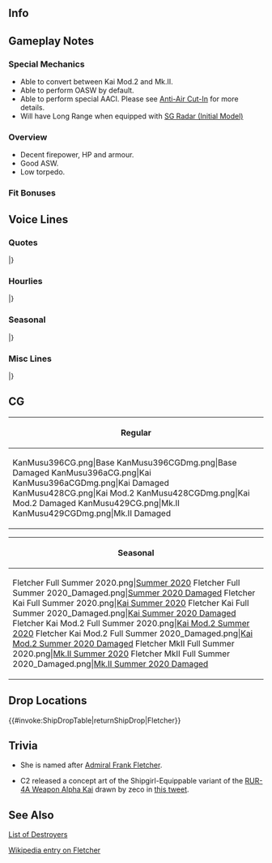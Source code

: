 ==Info==
{{KanmusuInfo|ID=396}}
{{KanmusuInfo|ID=396a}}
{{KanmusuInfo|ID=428}}
{{KanmusuInfo|ID=429}}

==Gameplay Notes==
===Special Mechanics===
* Able to convert between Kai Mod.2 and Mk.II.
* Able to perform OASW by default.
* Able to perform special AACI. Please see [[Anti-Air Cut-In]] for more details.
* Will have Long Range when equipped with [[SG Radar (Initial Model)]]

===Overview===
* Decent firepower, HP and armour.
* Good ASW.
* Low torpedo.

===Fit Bonuses===
{{:{{BASEPAGENAME}}/Equipment Bonuses}}
{{clear}}

==Voice Lines==
===Quotes===
{{ShipquoteHeader}}
{{ShipquoteKai
|scenario = Introduction
|origin = お疲れさまです。Fletcher級駆逐艦ネームシップ、Fletcher、着任しました。Mother、ですか？ いえいえ、そんな……。皆さんのお役に立てるよう、頑張ります！
|translation = Thank you for your hard work. Nameship of the Fletcher-class destroyers, Fletcher, reporting for duty. A mother? Oh no, that's not... I'll try my best to be of use to everyone!
|audio = Fletcher-Introduction.mp3
}}
{{ShipquoteKai
|scenario = Introduction
|kai = yes
|origin = お疲れ様です。Fletcher級駆逐艦ネームシップ、Fletcher、配置に着いています。提督、今日も皆さんのお役に立てるよう、私頑張りますね。
|translation = Thank you for your hard work. Nameship of the Fletcher-class destroyers, Fletcher, reporting for duty. Admiral, I'll do my best to help everyone today as well.
|audio = FletcherKai-Introduction.mp3
}}
{{ShipquoteKai|scenario = Introduction|form2 = Mk.II
|origin = お疲れさまです。改装兵装の護衛駆逐艦、Flecher、配置についています。提督、対潜戦闘はお任せを。近代兵装の力、存分にお見せします。行きましょう！
|translation = Thanks for your hard work. Remodelled destroyer escort, Fletcher, reporting for duty. Admiral, just leave the anti-submarine battles to me. I'll show you how good my modern weapons really are. Let's go!
}}
{{ShipquoteKai
|scenario = Library
|origin = 最も成功し量産された駆逐艦、そのネームシップが私、Fletcher-class destroyer, USS Fletcherです。姉妹の数は１７０隻を超えているの、まさにdefault standard。後に海上自衛隊にも配備されました。
|translation = I'm the nameship of the most successfully mass-produced destroyers, the Fletcher-class destroyers, USS Fletcher. I have more than 170 sisters.<ref>A total of 175 were commissioned.</ref> We're definitely the default standard. We were even deployed to the Japanese Maritime Self-Defense Force afterwards.<ref>Referring to [https://en.wikipedia.org/wiki/USS_Heywood_L._Edwards|USS ''Heywood L. Edwards''] and [https://en.wikipedia.org/wiki/USS_Richard_P._Leary|USS ''Richard P. Leary''] which were transferred to Japan after the war as ''Ariake and Yuugure''.</ref>
|audio = Fletcher-Library.mp3
}}
{{ShipquoteKai
|scenario = Secretary 1
|origin = Lucky 13, お呼びになりましたか？
|translation = Did you call for Lucky 13?<ref>One of her nicknames was "Lucky 13" earned after the Battle of Guadalcanal that took place on Friday the 13th, with Fletcher the 13th ship in a 13-ship line of battle. Her hull number 445 sums to 13, as does the Task Force 67 she was a member of at the time. Her crew elected to embrace 13 as a lucky number, and indeed Fletcher was the only American ship to escape the battle unscathed. Three torpedoes, possibly from Amatsukaze, passed under her hull during the battle. Thereafter her crew referred to her as "Lucky 13."</ref>
|audio = Fletcher-Secretary_1.mp3
}}
{{ShipquoteKai
|scenario = Secretary 2
|origin = このnetですか？はい、色々と役に立つんです。例えば…
|translation = This net? Yes, it's very useful. If you use it like this...<ref>She rescued survivors from the Northampton with cargo netting after the Battle of Tassafaronga.</ref>
|audio = Fletcher-Secretary_2.mp3
}}
{{ShipquoteKai
|scenario = Secretary 3
|origin = なーに？だーれ？Jenkins？あぁ、Admir…いえ、提督、どうされましたか？出撃ですか？あ、この書類？これは先ほど処理しておきました。
|translation = Wh~at? Who~ is it? Jenkins? Ah, Admir...No, Admiral, what's the matter? A sortie? Ah, this paperwork? I finished these earlier.<ref>Referring to [https://en.wikipedia.org/wiki/USS_Jenkins_(DD-447)| USS Jenkins].</ref>
|audio = Fletcher-Secretary_3.mp3
}}
{{ShipquoteKai
|scenario = Secretary 3
|kai = yes
|origin = なーに？だーれ？Johnston?いえ、あぁ、Admir…いえ、提督、どうされましたか？出撃ですか？あ、この書類？これは先ほど処理しておきました。
|translation = Wh~at? Who~ is it? Johnston? Ah, Admir...No, Admiral, what's the matter? A sortie? Ah, this paperwork? I finished these earlier.
|audio = FletcherKai-Secretary_3.mp3
}}
{{ShipquoteKai
|scenario = Secretary Idle
|origin = 姉妹たちですか？そうですか…会ったことない子も多くて…ええっと…そうです。百隻を余裕で超えるので。
|translation = My sisters? Yes... I've never even met many of them... well... yes. There's easily over a hundred of them.
|audio = Fletcher-Idle.mp3
}}
{{ShipquoteKai
|scenario = Secretary (Married)
|origin = お疲れですか？甘いもので回復されてはどうでしょう？私、美味しいpancakeとcoffeeを用意しますね。
|translation = Are you tired? Would you like some sweets to relieve you? I'll prepare some delicious pancakes and coffee.
|audio = Fletcher-Secretary_Married.mp3
}}
{{ShipquoteKai
|scenario = Wedding
|origin = Engagement ring? Really? I... I love you so much...
|translation = Engagement ring? Really? I... I love you so much...
|audio = Fletcher-Wedding.mp3
}}
{{ShipquoteKai
|scenario = Player's Score
|origin = Informationですね？お待ちください。
|translation = Information? Give me one second.
|audio = Fletcher-Looking_At_Scores.mp3
}}
{{ShipquoteKai
|scenario = Player's Score
|kai = yes
|origin = Information? 了解です、お待ちください。
|translation = Information? Roger, please give me a second.
|audio = FletcherKai-Looking_At_Scores.mp3
}}
{{ShipquoteKai
|scenario = Joining the Fleet
|origin = Fletcher級駆逐艦一番艦、Fletcher、出撃します。
|translation = First of the Fletcher-class destroyers, Fletcher, sortieing.
|audio = Fletcher-Joining_A_Fleet.mp3
}}
{{ShipquoteKai
|scenario = Equipment 1
|origin = I'm grateful for your support!
|translation = I'm grateful for your support!
|audio = Fletcher-Equipment_1.mp3
}}
{{ShipquoteKai
|scenario = Equipment 2
|origin = Thank you so much!試して見ますね！
|translation = Thank you so much! I'll try it out!
|audio = Fletcher-Equipment_2.mp3
}}
{{ShipquoteKai
|scenario = Equipment 3
|origin = Everything is going well.
|translation = Everything is going well.
|audio = Fletcher-Equipment_3.mp3
}}
{{ShipquoteKai
|scenario = Supply
|origin = Supply has been completed. ありがとうございます。
|translation = Supply has been completed. Thank you very much.
|audio = Fletcher-Supply.mp3
}}
{{ShipquoteKai
|scenario = Docking (Minor Damage)
|origin = I'm sorry... 少し下がりますね。
|translation = I'm sorry... I'll fall back for now.
|audio = Fletcher-Docking_Minor.mp3
}}
{{ShipquoteKai
|scenario = Docking (Major Damage)
|origin = 提督、申し訳ありません。この体、修理が必要です。
|translation = Admiral, I'm very sorry. This body is going to need repairs.
|audio = Fletcher-Docking_Major.mp3
}}
{{ShipquoteKai
|scenario = Construction
|origin = 新造艦の建造が完了しました。就役可能です。
|translation = A new ship has been constructed. Ready for commission.
|audio = Fletcher-Construction.mp3
}}
{{ShipquoteKai
|scenario = Returning from Sortie
|origin = Operation complete. 無事、帰投しました。
|translation = Operation complete. We've returned safely.
|audio = Fletcher-Returning_From_Sortie.mp3
}}
{{ShipquoteKai
|scenario = Starting a Sortie
|origin = 旗艦Fletcherが預かります！艦隊、抜錨、続いてください！
|translation = Flagship Fletcher will be in command! Fleet, weigh anchor! Follow me!
|audio = Fletcher-Starting_A_Sortie.mp3
}}
{{ShipquoteKai
|scenario = Starting a Battle
|origin = 敵艦隊発見！全艦、戦闘態勢に！
|translation = Enemy fleet spotted! All ships, prepare for battle!
|audio = Fletcher-Battle_Start.mp3
}}
{{ShipquoteKai
|scenario = Starting a Battle
|kai = yes
|origin = Enemy in sight! 全艦、戦闘態勢に！
|translation = Enemy in sight! All ships, prepare for battle!
|audio = FletcherKai-Battle_Start.mp3
}}
{{ShipquoteKai
|scenario = Attack
|origin = Enemy in sight! Fire!
|translation = Enemy in sight! Fire! 
|audio = Fletcher-Attack.mp3
}}
{{ShipquoteKai
|scenario = Attack
|kai = yes
|origin = かかってらっしゃい！一網打尽です！
|translation = Come at me! I'll take care of all of you at once!<ref>The phrase she uses "一網打尽" means "round up in one go", referring to people, animals, etc.</ref>
|audio = FletcherKai-Attack.mp3
}}
{{ShipquoteKai|scenario = Attack|form2 = Mk.II
|origin = 近代兵装なめないで。少し…痛いですよ！
|translation = Don't underestimate my modern weapons. They... hurt quite a bit!
}}
{{ShipquoteKai
|scenario = Night Battle Attack 
|origin = 下がりませんよ…そこです！
|translation = I won't back down... There you are!
|audio = Fletcher-Night_Attack.mp3
}}
{{ShipquoteKai
|scenario = Night Battle
|origin = 各艦、突撃隊形に！Fletcherに続いてください！敵を追撃…撃滅します！
|translation = All ships, into attack formation! Follow me! Pursue the enemy... and destroy them!
|audio = Fletcher-Night_Battle.mp3
}}
{{ShipquoteKai
|scenario = MVP
|origin = また、battle starですか？ありがたいです！こういった物は、いくつ貰っても嬉しいですね。
|translation = Another battle star? Thank you! It always makes me happy to get one of these.<ref>''Fletcher'' earned a total of 15 battle stars in WWII and another 5 in the Korean War.</ref>
|audio = Fletcher-MVP.mp3
}}
{{ShipquoteKai
|scenario = Minor Damage 1
|origin = きゃ！
|translation = Kya!
|audio = Fletcher-Minor_Damage_1.mp3
}}
{{ShipquoteKai
|scenario = Minor Damage 2
|origin = やだっ！だ、大丈夫！？
|translation = No! Is everything fine?
|audio = Fletcher-Minor_Damage_2.mp3
}}
{{ShipquoteKai
|scenario = Major Damage
|origin = やだっ！思いっきり被弾！？Damage control!
|translation = No! A critical hit!? Damage control!
|audio = Fletcher-Major_Damage.mp3
}}
{{ShipquoteKai
|scenario = Sunk
|origin = えぇ？うそ…まさか…沈んでる？やだ…これが、沈むと言うこと…これが…
|translation = Eh? No way... I'm... I'm sinking? No... is this... is this what it feels like... to sink...
|audio = Fletcher-Sunk.mp3
}}
|} <references/>

{{clear}}

===Hourlies===
{{ShipquoteHeader | type = hourly}}
{{ShipquoteKai
|scenario = 00:00 
|origin = 提督、今日は私Fletcherが、身の回りのお世話をさせていただきます。どうぞよろしくお願い致します。
|translation = Admiral, Fletcher will be looking after you today. I'm looking forward to working with you.
|audio = FletcherKai-00.mp3
}}
{{ShipquoteKai
|scenario = 01:00 
|origin = It's 1 o'clock. 提督。静かですね…
|translation = It's 1 o'clock. Admiral, it's quiet isn't it...
|audio = FletcherKai-01.mp3
}}
{{ShipquoteKai
|scenario = 02:00 
|origin = It's 2 o'clock. まだまだお仕事大変ですね。Coffeeをお持ちしますね。
|translation = It's 2 o'clock. There's still a lot of work to be done. I'll get you some coffee.
|audio = FletcherKai-02.mp3
}}
{{ShipquoteKai
|scenario = 03:00 
|origin = It's 3 o'clock. Coffeeおかわりをお持ちしますね。少しお待ちください。
|translation = It's 3 o'clock. I'll get you some more coffee. Please give me a second.
|audio = FletcherKai-03.mp3
}}
{{ShipquoteKai
|scenario = 04:00 
|origin = It's 4 o'clock. 一番眠い時間ですね。提督、どうかご無理なさらず。
|translation = It's 4 o'clock. This is the sleepiest time of the day, isn't it? Admiral, please don't overwork yourself.
|audio = FletcherKai-04.mp3
}}
{{ShipquoteKai
|scenario = 05:00 
|origin = It's 5 o'clock. 提督、見てください。夜が明けそうです。一日が始まりますね。
|translation = It's 5 o'clock. Admiral, take a look. It's almost daybreak. A new day is about to begin.
|audio = FletcherKai-05.mp3
}}
{{ShipquoteKai
|scenario = 06:00 
|origin = It's 6 o'clock. おはようございます、提督！熱いCoffeeをここに。
|translation = It's 6 o'clock. Good morning, Admiral! I'll leave some hot coffee here.
|audio = FletcherKai-06.mp3
}}
{{ShipquoteKai
|scenario = 07:00 
|origin = It's 7 o'clock. 朝食はこちらに。卵はfried baconでよかったでしょうか？
|translation = It's 7 o'clock. Here's breakfast. Is eggs with fried bacon alright with you?
|audio = FletcherKai-07.mp3
}}
{{ShipquoteKai
|scenario = 08:00 
|origin = It's 8 o'clock. 提督、would you like to refill your coffee?
|translation = It's 8 o'clock. Admiral, would you like a refill for your coffee?
|audio = FletcherKai-08.mp3
}}
{{ShipquoteKai
|scenario = 09:00 
|origin = It's 9 o'clock. さあ、出撃です！
|translation = It's 9 o'clock. Now then, let's sortie!
|audio = FletcherKai-09.mp3
}}
{{ShipquoteKai
|scenario = 10:00 
|origin = It's 10 o'clock. 演習も大切です。
|translation = It's 10 o'clock. Exercises are important too.
|audio = FletcherKai-10.mp3
}}
{{ShipquoteKai
|scenario = 11:00 
|origin = Eleventy. 提督、Johnstonも頑張っているんですね。うふぅ…あぁ、もうすぐお昼です。
|translation = Eleventy. Admiral, Johnston is working hard too, right? Hehe... Ah, it's almost lunchtime.
|audio = FletcherKai-11.mp3
}}
{{ShipquoteKai
|scenario = 12:00 
|origin = It's noon! Lunchにしましょう！Fletcher特製、BLTサンドをご用意しました！Coffeeはここに。
|translation = It's noon! Let's have lunch! It's my special BLT sandwich! I'll leave the coffee here.
|audio = FletcherKai-12.mp3
}}
{{ShipquoteKai
|scenario = 13:00 
|origin = It's 1 o'clock! Lucky 13ですね。さあ、お仕事再開です！午後も頑張って参りましょう。
|translation = It's 1 o'clock! It's Lucky 13. Now then, back to work! Let's do our best this afternoon as well.
|audio = FletcherKai-13.mp3
}}
{{ShipquoteKai
|scenario = 14:00 
|origin = It's 2...あら大変！提督、前方右舷に漂流者が！
|translation = It's 2... Oh no! Admiral, there's someone adrift to starboard bow!
|audio = FletcherKai-14.mp3
}}
{{ShipquoteKai
|scenario = 15:00 
|origin = It's 3 o'clock. 救助作業完了です！
|translation = It's 3 o'clock. Rescue mission complete!
|audio = FletcherKai-15.mp3
}}
{{ShipquoteKai
|scenario = 16:00 
|origin = It's 4 o'clock. このnet、実は本当に色々お役立ちなんです。提督もいかがですか？
|translation = It's 4 o'clock. This net is really useful, you know. Would you like to give it a try too, Admiral?
|audio = FletcherKai-16.mp3
}}
{{ShipquoteKai
|scenario = 17:00 
|origin = It's 5 o'clock. 見てください。ほら、sunsetが。あんなに、綺麗…本当に…
|translation = It's 5 o'clock. Would you look at that? See, the sunset. It's so beautiful... it really is...
|audio = FletcherKai-17.mp3
}}
{{ShipquoteKai
|scenario = 18:00 
|origin = It's 6 o'clock. さあ、そろそろdinnerの時間ですね。お待ちください、用意します。
|translation = It's 6 o'clock. Alright, it's almost dinnertime. Please give me a minute, I'll prepare it right now.
|audio = FletcherKai-18.mp3
}}
{{ShipquoteKai
|scenario = 19:00 
|origin = It's 7 o'clock. さあ、召し上がれ！デザートは特製pancake。どうぞ！
|translation = It's 7 o'clock. Alright, dig in! Dessert will be my special pancake! Help yourself!
|audio = FletcherKai-19.mp3
}}
{{ShipquoteKai
|scenario = 20:00 
|origin = It's 8…あぁ、あれが噂の3rd Squadron. 夜なのに、元気…賑やかですね…
|translation = It's 8... Ah, So that's the 3rd Squadron I've heard about. They're so energetic even though it's night... How lively...<ref>Presumably referring to Sendai's Third Destroyer Squadron setting out for night battle.</ref>
|audio = FletcherKai-20.mp3
}}
{{ShipquoteKai
|scenario = 21:00 
|origin = It's 9 o'clock. 提督、食後のcoffeeはいかがですか？…はい！お持ちします！
|translation = It's 9 o'clock. Would you like some after-dinner coffee? ...Alright! I'll bring some now!
|audio = FletcherKai-21.mp3
}}
{{ShipquoteKai
|scenario = 22:00 
|origin = It's 10 o'clock. Pancakeいかがでしたか？私、少しだけ得意なんです！…よかった！
|translation = It's 10 o'clock. How were the pancakes? I'm fairly good at them! ... Good to hear!
|audio = FletcherKai-22.mp3
}}
{{ShipquoteKai
|scenario = 23:00 
|origin = It's 11 o'clock. 提督、今日は大変お疲れさまでした…Good night…
|translation = It's 11 o'clock. Admiral, great work today... Good night...
|audio = FletcherKai-23.mp3
}}
|} <references/>

{{clear}}

===Seasonal===
{{SeasonalHeaderOld}}
{{SeasonalQuote
|scenario = [[Seasonal/Rainy_Season_2019|Rainy Season 2019]]
|origin = この地では、この季節は雨の日が多いんですね？でも、それはそれで楽しいですね？毎日素敵です。
|translation = It rains quite a lot in this region during this season, right? But that's fun in its own right, don't you think? Every day is so lovely.
|audio = Fletcher_Rainy_Season_2019_Sec1.mp3
|notes = 
}}
{{SeasonalQuote
|scenario = [[Seasonal/Autumn_2019|Autumn 2019]]
|origin = この国では秋にtraditionalなお祭りが色々も催されるですね。とっても興味深いです。あぁ、あれわ？
|translation = This country has so many traditional festivals in Autumn. It's so very interesting. Ah, what's that?
|audio = Fletcher_Autumn_2019_Sec1.mp3
|notes = 
}}
{{SeasonalQuote
|scenario = [[Seasonal/Saury_2019|Saury 2019]]
|origin = 密かに待ってしました、この時を。サンマフェス！私のこのnetがお役に立ちますね。えぇ、装備が違う？
|translation = I was secretly waiting for this moment. The Saury Festival! Now my net can be put to good use. Eh, it's not the right equipment?
|audio = Fletcher_Saury_2019_Sec1.mp3
|notes = 
}}
{{SeasonalQuote
|scenario = [[Seasonal/New_Year_2020|New Year 2020]]
|origin = Happy New Year！提督、今年もどぞ、USS Fleet、そして私も、よろしくおねがいいたします！
|translation = Happy New Year! Admiral, please look after me and the US Fleet this year too!
|audio = Fletcher_New_Year_2020_Secretary_1.mp3
|notes = 
}}
{{SeasonalQuote
|scenario = [[Seasonal/Valentine%27s_Day_2020|Valentine's Day 2020]]
|origin = 提督、よかったらこちらを召し上がってください。特製のchocolate pancake。甘くて、ほろ苦いんです。
|translation = Admiral, please have some of this if you don't mind. It's my specially made chocolate pancakes. It's just a bit bittersweet.
|audio = Fletcher_Valentines_2020_Secretary_1.mp3
|notes = 
}}
{{SeasonalQuote
|scenario = [[Seasonal/White_Day_2020|White Day 2020]]
|origin = こちらを私に？提督、thank you so much。…嬉しいです。
|translation = Is this for me? Admiral, thank you so much... I'm happy.
|audio = Fletcher_White_Day_2020_Secretary_1.mp3
|notes = 
}}
{{SeasonalQuote
|scenario = [[Seasonal/Seventh_Anniversary|7th Anniversary]]
|origin = Congratulations 7th anniversary. おめでとうございます。
|translation = Congratulations on the 7th anniversary. Congratulations.
|audio = Fletcher_7th_Anniversary_Secretary_1.mp3
|notes = 
}}
{{SeasonalQuote
|scenario = [[Seasonal/Eighth_Anniversary|8th Anniversary]]
|origin = Congratulations、8th Anniversary. 提督、おめでとうございます。
|translation =	Congratulations on the 8th Anniversary. Admiral, congratulations.
|audio = Fletcher_8th Anniversary_Secretary_1.mp3
|notes = 
}}
|}<references/>

{{clear}}

===Misc Lines===
{{SeasonalHeaderOld}}
{{SeasonalQuote
|scenario = [[Spring 2019 Event]]
|origin = USS fleet、交戦海域に到着。 これより、friend fleetを援護します！
|translation = USS fleet, arriving on the battlefield. We will now be supporting our friend fleet!
|audio = FletcherKai-Friend_Fleet_1.mp3
|notes = Friend Fleet Line
}}
{{SeasonalQuote
|scenario = [[Spring 2019 Event]]
|origin = Fletcher、了解しました。
|translation = Fletcher, acknowledging.
|audio = Ship_Voice_Fletcher_Kai_Spring_2019_Event_Friend_Fleet_2.mp3
|notes = Friend Fleet Line
}}
|}<references/>

{{clear}}

==CG==
{| class="mw-collapsible mw-collapsed wikitable" style="width: 100%;"
!Regular
|-
|<gallery>
KanMusu396CG.png|Base
KanMusu396CGDmg.png|Base Damaged
KanMusu396aCG.png|Kai
KanMusu396aCGDmg.png|Kai Damaged
KanMusu428CG.png|Kai Mod.2
KanMusu428CGDmg.png|Kai Mod.2 Damaged
KanMusu429CG.png|Mk.II
KanMusu429CGDmg.png|Mk.II Damaged
</gallery>
|}

{| class="mw-collapsible mw-collapsed wikitable" style="width: 100%;"
!Seasonal
|-
|<gallery>
Fletcher Full Summer 2020.png|[[Seasonal/Summer_2020|Summer 2020]]
Fletcher Full Summer 2020_Damaged.png|[[Seasonal/Summer_2020|Summer 2020 Damaged]]
Fletcher Kai Full Summer 2020.png|[[Seasonal/Summer_2020|Kai Summer 2020]]
Fletcher Kai Full Summer 2020_Damaged.png|[[Seasonal/Summer_2020|Kai Summer 2020 Damaged]]
Fletcher Kai Mod.2 Full Summer 2020.png|[[Seasonal/Summer_2020|Kai Mod.2 Summer 2020]]
Fletcher Kai Mod.2 Full Summer 2020_Damaged.png|[[Seasonal/Summer_2020|Kai Mod.2 Summer 2020 Damaged]]
Fletcher MkII Full Summer 2020.png|[[Seasonal/Summer_2020|Mk.II Summer 2020]]
Fletcher MkII Full Summer 2020_Damaged.png|[[Seasonal/Summer_2020|Mk.II Summer 2020 Damaged]]
</gallery>
|}

==Drop Locations==
{{#invoke:ShipDropTable|returnShipDrop|Fletcher}}

==Trivia==
* She is named after [https://en.wikipedia.org/wiki/Frank_Friday_Fletcher Admiral Frank Fletcher].

* C2 released a concept art of the Shipgirl-Equippable variant of the [[RUR-4A Weapon Alpha Kai]] drawn by zeco in [https://twitter.com/C2_STAFF/status/1266996859312074752 this tweet].

==See Also==
[[List_of_destroyers_by_upgraded_maximum_stats|List of Destroyers]]

[https://en.wikipedia.org/wiki/USS_Fletcher_(DD-445) Wikipedia entry on Fletcher]

{{shiplist}}